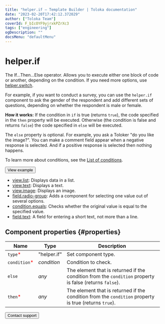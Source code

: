 ```yaml
---
title: "helper.if — Template Builder | Toloka documentation"
date: "2023-02-20T17:42:12.372029"
author: ["Toloka Team"]
coverId: F_bIcOYF9yjrxkPZrXc3
tags: ["engineering"]
ogDescription: ""
docsMenu: "defaultMenu"
---
```



# helper.if

The If...Then...Else operator. Allows you to execute either one block of code or another, depending on the condition. If you need more options, use [helper.switch](/docs/template-builder/reference/helper.switch).

For example, if you want to conduct a survey, you can use the `helper.if` component to ask the gender of the respondent and add different sets of questions, depending on whether the respondent is male or female.

**How it works:**
If the condition in `if` is true (returns `true`), the code specified in the `then` property will be executed. Otherwise (the condition is false and returns `false`) the code specified in `else` will be executed.

The `else` property is optional. For example, you ask a Toloker "do you like the image?". You can make a comment field appear when a negative response is selected. And if a positive response is selected then nothing happens.

To learn more about conditions, see the [List of conditions](/docs/template-builder/reference/conditions).

<Button themeColor="light" view="default" size="l" type="link" url="https://ya.cc/t/J3dYyctN3xPHGy">View example</Button>

<Cut title="Components used in the example">

- [view.list](/docs/template-builder/reference/view.list): Displays data in a list.
- [view.text](/docs/template-builder/reference/view.text): Displays a text.
- [view.image](/docs/template-builder/reference/view.image): Displays an image.
- [field.radio-group](/docs/template-builder/reference/field.radio-group): Adds a component for selecting one value out of several options.
- [condition.equals](/docs/template-builder/reference/condition.equals): Checks whether the original value is equal to the specified value.
- [field.text](/docs/template-builder/reference/field.text): A field for entering a short text, not more than a line.

</Cut>

## Component properties {#properties}

**Name** | **Type** | **Description**
----- | ----- | -----
`type`<span style="color: red">\*</span> | "helper.if" | Set component type.
`condition`<span style="color: red">\*</span> | _condition_ | Condition to check.
`else` | _any_ | The element that is returned if the condition from the `condition` property is false (returns `false`).
`then`<span style="color: red">\*</span> | _any_ | The element that is returned if the condition from the `condition` property is true (returns `true`).

<Button themeColor="light" view="default" size="l" type="link" url="/docs/guide/troubleshooting/support?form-source=template-builder-reference-helper-if">Contact support</Button>

